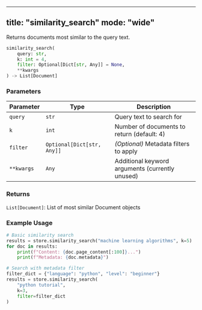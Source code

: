 
---
title: "similarity_search"
mode: "wide"
---

Returns documents most similar to the query text.

```python
similarity_search(
    query: str,
    k: int = 4,
    filter: Optional[Dict[str, Any]] = None,
    **kwargs
) -> List[Document]
```

### Parameters

| Parameter | Type | Description |
|-----------|------|-------------|
| `query` | `str` | Query text to search for |
| `k` | `int` | Number of documents to return (default: 4) |
| `filter` | `Optional[Dict[str, Any]]` | _(Optional)_ Metadata filters to apply |
| `**kwargs` | `Any` | Additional keyword arguments (currently unused) |

### Returns

`List[Document]`: List of most similar Document objects

### Example Usage

```python
# Basic similarity search
results = store.similarity_search("machine learning algorithms", k=5)
for doc in results:
    print(f"Content: {doc.page_content[:100]}...")
    print(f"Metadata: {doc.metadata}")

# Search with metadata filter
filter_dict = {"language": "python", "level": "beginner"}
results = store.similarity_search(
    "python tutorial",
    k=3,
    filter=filter_dict
)
```
